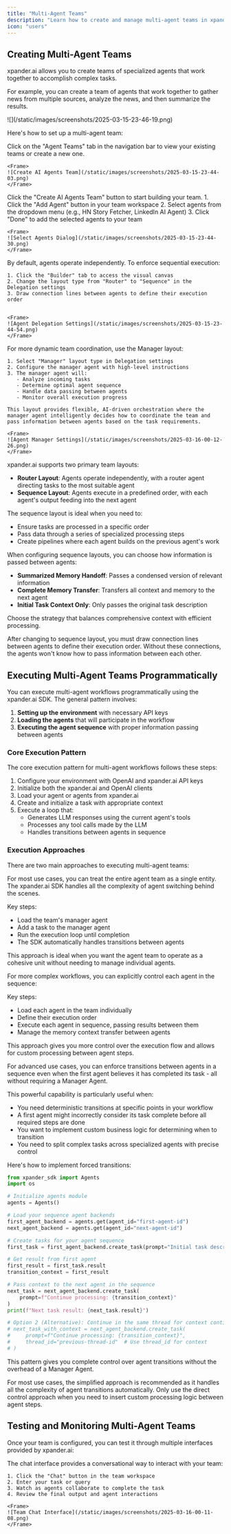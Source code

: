 ```yaml
---
title: "Multi-Agent Teams"
description: "Learn how to create and manage multi-agent teams in xpander.ai"
icon: "users"
---
```


## Creating Multi-Agent Teams

xpander.ai allows you to create teams of specialized agents that work together to accomplish complex tasks. 

For example, you can create a team of agents that work together to gather news from multiple sources, analyze the news, and then summarize the results.
<Frame>![](/static/images/screenshots/2025-03-15-23-46-19.png)</Frame>

Here's how to set up a multi-agent team:

<Steps>
  <Step title="Access Teams View">
    Click on the "Agent Teams" tab in the navigation bar to view your existing teams or create a new one.
    
    <Frame>
    ![Create AI Agents Team](/static/images/screenshots/2025-03-15-23-44-03.png)
    </Frame>
  </Step>
  
  <Step title="Create New Team">
    Click the "Create AI Agents Team" button to start building your team.
  </Step>
  
  <Step title="Add Agents">
    1. Click the "Add Agent" button in your team workspace
    2. Select agents from the dropdown menu (e.g., HN Story Fetcher, LinkedIn AI Agent)
    3. Click "Done" to add the selected agents to your team
    
    <Frame>
    ![Select Agents Dialog](/static/images/screenshots/2025-03-15-23-44-30.png)
    </Frame>
  </Step>
  
  <Step title="Configure Team Layout">
    By default, agents operate independently. To enforce sequential execution:
    
    1. Click the "Builder" tab to access the visual canvas
    2. Change the layout type from "Router" to "Sequence" in the Delegation settings
    3. Draw connection lines between agents to define their execution order

    
    <Frame>
    ![Agent Delegation Settings](/static/images/screenshots/2025-03-15-23-44-54.png)
    </Frame>
  </Step>

  <Step title="Manager Layout">
    For more dynamic team coordination, use the Manager layout:

    1. Select "Manager" layout type in Delegation settings
    2. Configure the manager agent with high-level instructions
    3. The manager agent will:
       - Analyze incoming tasks
       - Determine optimal agent sequence
       - Handle data passing between agents
       - Monitor overall execution progress
    
    This layout provides flexible, AI-driven orchestration where the manager agent intelligently decides how to coordinate the team and pass information between agents based on the task requirements.

    <Frame>
    ![Agent Manager Settings](/static/images/screenshots/2025-03-16-00-12-26.png)
    </Frame>
  </Step>
</Steps>

<Accordion title="Understanding Team Layouts">
xpander.ai supports two primary team layouts:

- **Router Layout**: Agents operate independently, with a router agent directing tasks to the most suitable agent
- **Sequence Layout**: Agents execute in a predefined order, with each agent's output feeding into the next agent

The sequence layout is ideal when you need to:
- Ensure tasks are processed in a specific order
- Pass data through a series of specialized processing steps
- Create pipelines where each agent builds on the previous agent's work
</Accordion>

<Accordion title="Memory Strategy">
When configuring sequence layouts, you can choose how information is passed between agents:

- **Summarized Memory Handoff**: Passes a condensed version of relevant information
- **Complete Memory Transfer**: Transfers all context and memory to the next agent
- **Initial Task Context Only**: Only passes the original task description

Choose the strategy that balances comprehensive context with efficient processing.
</Accordion>

<Tip>
After changing to sequence layout, you must draw connection lines between agents to define their execution order. Without these connections, the agents won't know how to pass information between each other.
</Tip>

## Executing Multi-Agent Teams Programmatically

You can execute multi-agent workflows programmatically using the xpander.ai SDK. The general pattern involves:

1. **Setting up the environment** with necessary API keys
2. **Loading the agents** that will participate in the workflow
3. **Executing the agent sequence** with proper information passing between agents

### Core Execution Pattern

The core execution pattern for multi-agent workflows follows these steps:

1. Configure your environment with OpenAI and xpander.ai API keys
2. Initialize both the xpander.ai and OpenAI clients
3. Load your agent or agents from xpander.ai
4. Create and initialize a task with appropriate context
5. Execute a loop that:
   - Generates LLM responses using the current agent's tools
   - Processes any tool calls made by the LLM
   - Handles transitions between agents in sequence

### Execution Approaches

There are two main approaches to executing multi-agent teams:

<Accordion title="Simplified Approach">
For most use cases, you can treat the entire agent team as a single entity. The xpander.ai SDK handles all the complexity of agent switching behind the scenes.

Key steps:
- Load the team's manager agent
- Add a task to the manager agent
- Run the execution loop until completion
- The SDK automatically handles transitions between agents

This approach is ideal when you want the agent team to operate as a cohesive unit without needing to manage individual agents.
</Accordion>

<Accordion title="Direct Control Approach">
For more complex workflows, you can explicitly control each agent in the sequence:

Key steps:
- Load each agent in the team individually
- Define their execution order
- Execute each agent in sequence, passing results between them
- Manage the memory context transfer between agents

This approach gives you more control over the execution flow and allows for custom processing between agent steps.
</Accordion>

<Accordion title="Enforcing Agent Transitions Without Manager">
For advanced use cases, you can enforce transitions between agents in a sequence even when the first agent believes it has completed its task - all without requiring a Manager Agent.

This powerful capability is particularly useful when:
- You need deterministic transitions at specific points in your workflow
- A first agent might incorrectly consider its task complete before all required steps are done
- You want to implement custom business logic for determining when to transition
- You need to split complex tasks across specialized agents with precise control

Here's how to implement forced transitions:

```python
from xpander_sdk import Agents
import os

# Initialize agents module
agents = Agents()

# Load your sequence agent backends
first_agent_backend = agents.get(agent_id="first-agent-id")
next_agent_backend = agents.get(agent_id="next-agent-id")

# Create tasks for your agent sequence
first_task = first_agent_backend.create_task(prompt="Initial task description")

# Get result from first agent
first_result = first_task.result
transition_context = first_result

# Pass context to the next agent in the sequence
next_task = next_agent_backend.create_task(
    prompt=f"Continue processing: {transition_context}"
)
print(f"Next task result: {next_task.result}")

# Option 2 (Alternative): Continue in the same thread for context continuity
# next_task_with_context = next_agent_backend.create_task(
#     prompt=f"Continue processing: {transition_context}",
#     thread_id="previous-thread-id"  # Use thread_id for context
# )
```

This pattern gives you complete control over agent transitions without the overhead of a Manager Agent.
</Accordion>

<Tip>
For most use cases, the simplified approach is recommended as it handles all the complexity of agent transitions automatically. Only use the direct control approach when you need to insert custom processing logic between agent steps.
</Tip>

## Testing and Monitoring Multi-Agent Teams

Once your team is configured, you can test it through multiple interfaces provided by xpander.ai:

<Tabs>
  <Tab title="Chat Interface">
    The chat interface provides a conversational way to interact with your team:
    
    1. Click the "Chat" button in the team workspace
    2. Enter your task or query
    3. Watch as agents collaborate to complete the task
    4. Review the final output and agent interactions
    
    <Frame>
    ![Team Chat Interface](/static/images/screenshots/2025-03-16-00-11-08.png)
    </Frame>
  </Tab>

</Tabs>